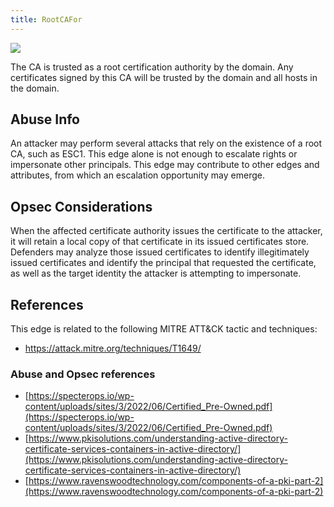 ```yaml
---
title: RootCAFor
---
```


<img src="/assets/enterprise-AND-community-edition-pill-tag.svg"/> 



The CA is trusted as a root certification authority by the domain. Any certificates signed by this CA
will be trusted by the domain and all hosts in the domain.

Abuse Info
----------

An attacker may perform several attacks that rely on the existence of a root CA, such as ESC1. This edge
alone is not enough to escalate rights or impersonate other principals. This edge may contribute to other
edges and attributes, from which an escalation opportunity may emerge.

Opsec Considerations
--------------------

When the affected certificate authority issues the certificate to the attacker, it will retain a local copy of that certificate in its issued certificates store. Defenders may analyze those issued certificates to identify illegitimately issued certificates and identify the principal that requested the certificate, as well as the target identity the attacker is attempting to impersonate.

References
----------

This edge is related to the following MITRE ATT&CK tactic and techniques:

* https://attack.mitre.org/techniques/T1649/

### Abuse and Opsec references

* [https://specterops.io/wp-content/uploads/sites/3/2022/06/Certified_Pre-Owned.pdf](https://specterops.io/wp-content/uploads/sites/3/2022/06/Certified_Pre-Owned.pdf)
* [https://www.pkisolutions.com/understanding-active-directory-certificate-services-containers-in-active-directory/](https://www.pkisolutions.com/understanding-active-directory-certificate-services-containers-in-active-directory/)
* [https://www.ravenswoodtechnology.com/components-of-a-pki-part-2](https://www.ravenswoodtechnology.com/components-of-a-pki-part-2)

